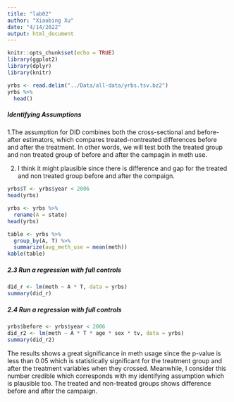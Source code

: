 ```yaml
---
title: "lab02"
author: "Xiaobing Xu"
date: "4/14/2022"
output: html_document
---
```


```r
knitr::opts_chunk$set(echo = TRUE)
library(ggplot2)
library(dplyr)
library(knitr)
```

```r
yrbs <- read.delim("../Data/all-data/yrbs.tsv.bz2")
yrbs %>%
  head()
```
##### Identifying Assumptions
1.The assumption for DID combines both the cross-sectional and before-after estimators, which compares treated-nontreated differences before and after the treatment. In other words, we will test both the treated group and non treated group of before and after the campagin in meth use. 

2. I think it might plausible since there is difference and gap for the treated and non treated group before and after the compaign.

```r
yrbs$T <- yrbs$year < 2006
head(yrbs)
```

```r
yrbs <- yrbs %>%
  rename(A = state)
head(yrbs)
```

```r
table <- yrbs %>% 
  group_by(A, T) %>%
  summarize(avg_meth_use = mean(meth))
kable(table)
```

##### 2.3 Run a regression with full controls

```r
did_r <- lm(meth ~ A * T, data = yrbs)
summary(did_r)
```

##### 2.4 Run a regression with full controls

```r
yrbs$before <- yrbs$year < 2006
did_r2 <- lm(meth ~ A * T * age * sex * tv, data = yrbs)
summary(did_r2)
```

The results shows a great significance in meth usage since the p-value is less than 0.05 which is statistically significant for the treatment group and after the treatment variables when they crossed. Meanwhile, I consider this number credible which corresponds with my identifying assumption which is plausible too. The treated and non-treated groups shows difference before and after the campaign.




